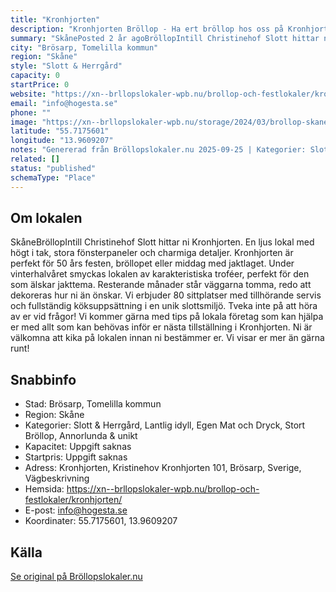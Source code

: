 ```yaml
---
title: "Kronhjorten"
description: "Kronhjorten Bröllop - Ha ert bröllop hos oss på Kronhjorten. Se vår fina Bröllopslokal. Skicka gärna en förfrågan så hjälper vi Er!"
summary: "SkånePosted 2 år agoBröllopIntill Christinehof Slott hittar ni Kronhjorten. En ljus lokal med högt i tak, stora fönsterpaneler och charmiga detaljer. Kronhjorten är perfekt för 50 års festen,…"
city: "Brösarp, Tomelilla kommun"
region: "Skåne"
style: "Slott & Herrgård"
capacity: 0
startPrice: 0
website: "https://xn--brllopslokaler-wpb.nu/brollop-och-festlokaler/kronhjorten/"
email: "info@hogesta.se"
phone: ""
image: "https://xn--brllopslokaler-wpb.nu/storage/2024/03/brollop-skane-kronhjorten-christinehof-brollopslokal-2.webp"
latitude: "55.7175601"
longitude: "13.9609207"
notes: "Genererad från Bröllopslokaler.nu 2025-09-25 | Kategorier: Slott & Herrgård, Lantlig idyll, Egen Mat och Dryck, Stort Bröllop, Annorlunda & unikt"
related: []
status: "published"
schemaType: "Place"
---
```


## Om lokalen

SkåneBröllopIntill Christinehof Slott hittar ni Kronhjorten. En ljus lokal med högt i tak, stora fönsterpaneler och charmiga detaljer. Kronhjorten är perfekt för 50 års festen, bröllopet eller middag med jaktlaget. Under vinterhalvåret smyckas lokalen av karakteristiska troféer, perfekt för den som älskar jakttema. Resterande månader står väggarna tomma, redo att dekoreras hur ni än önskar. Vi erbjuder 80 sittplatser med tillhörande servis och fullständig köksuppsättning i en unik slottsmiljö. Tveka inte på att höra av er vid frågor! Vi kommer gärna med tips på lokala företag som kan hjälpa er med allt som kan behövas inför er nästa tillställning i Kronhjorten. Ni är välkomna att kika på lokalen innan ni bestämmer er. Vi visar er mer än gärna runt!

## Snabbinfo

- Stad: Brösarp, Tomelilla kommun
- Region: Skåne
- Kategorier: Slott & Herrgård, Lantlig idyll, Egen Mat och Dryck, Stort Bröllop, Annorlunda & unikt
- Kapacitet: Uppgift saknas
- Startpris: Uppgift saknas
- Adress: Kronhjorten, Kristinehov Kronhjorten 101, Brösarp, Sverige, Vägbeskrivning
- Hemsida: https://xn--brllopslokaler-wpb.nu/brollop-och-festlokaler/kronhjorten/
- E-post: info@hogesta.se
- Koordinater: 55.7175601, 13.9609207

## Källa

[Se original på Bröllopslokaler.nu](https://xn--brllopslokaler-wpb.nu/brollop-och-festlokaler/kronhjorten/)
